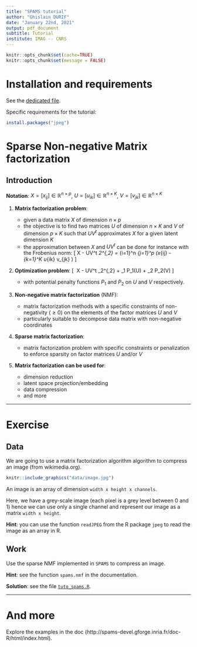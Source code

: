 ```yaml
---
title: "SPAMS tutorial"
author: "Ghislain DURIF"
date: "January 22nd, 2021"
output: pdf_document
subtitle: Tutorial
institute: IMAG -- CNRS
---
```


```r
knitr::opts_chunk$set(cache=TRUE)
knitr::opts_chunk$set(message = FALSE)
```

# Installation and requirements

See the [dedicated file](../requirements.md).

Specific requirements for the tutorial:
```r
install.packages("jpeg")
```

# Sparse Non-negative Matrix factorization

## Introduction

**Notation**: $X = [x_{ij}]\in\mathbb{R}^{n \times p}$, $U = [u_{ik}]\in\mathbb{R}^{n \times K}$, $V = [v_{jk}]\in\mathbb{R}^{n \times K}$

1. **Matrix factorization problem**:

   - given a data matrix $X$ of dimension $n \times p$
   - the objective is to find two matrices $U$ of dimension $n \times K$ and $V$ of dimension $p \times K$ such that $UV^t$ approximates $X$ for a given latent dimension $K$
   - the approximation between $X$ and $UV^t$ can be done for instance with the Frobenius norm:
\[
\Vert X - UV^t \Vert_2^{\,2} = \sum_{i=1}^n \sum_{j=1}^p \Big(x_{ij} - \sum_{k=1}^K u_{ik} v_{jk} \Big)
\]


2. **Optimization problem**:
\[
\underset{U\in\mathbb{R}^{n \times K},V\in\mathbb{R}^{n \times K}}{argmin}\ \Vert X - UV^t \Vert_2^{\,2} + \lambda_1 P_1(U)  + \lambda_2 P_2(V)
\]
   - with potential penalty functions $P_1$ and $P_2$ on $U$ and $V$ respectively.


3. **Non-negative matrix factorization** (NMF):

   - matrix factorization methods with a specific constraints of non-negativity ($\geq 0$) on the elements of the factor matrices $U$ and $V$
   - particularly suitable to decompose data matrix with non-negative coordinates


4. **Sparse matrix factorization**:

   - matrix factorization problem with specific constraints or penalization to enforce sparsity on factor matrices $U$ and/or $V$


5. **Matrix factorization can be used for**:

   - dimension reduction
   - latent space projection/embedding
   - data compression
   - and more

---

# Exercise

## Data

We are going to use a matrix factorization algorithm algorithm to compress an image (from wikimedia.org).

```r
knitr::include_graphics("data/image.jpg")
```

An image is an array of dimension `width x height x channels`.

Here, we have a grey-scale image (each pixel is a grey level between 0 and 1) hence we can use only a single channel and represent our image as a matrix `width x height`.

**Hint**: you can use the function `readJPEG` from the R package `jpeg` to read the image as an array in R.


## Work

Use the sparse NMF implemented in `SPAMS` to compress an image.

**Hint**: see the function `spams.nmf` in the documentation.

**Solution**: see the file [`tuto_spams.R`](./tuto_spams.R`).

---

# And more

Explore the examples in the doc (http://spams-devel.gforge.inria.fr/doc-R/html/index.html).

